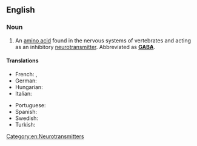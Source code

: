 ==English==
{{wikipedia}}

===Noun===
{{en-noun|-|head=[[gamma]]-[[aminobutyric]] [[acid]]}}

# {{lb|en|biochemistry|physiology}} An [[amino acid]] found in the nervous systems of vertebrates and acting as an inhibitory [[neurotransmitter]]. Abbreviated as '''[[GABA]]'''.

====Translations====
{{trans-top|amino acid}}
* French: {{t+|fr|acide γ-aminobutyrique|m}}, {{t+|fr|GABA|m}}
* German: {{t+|de|4-Aminobutansäure|f}}
* Hungarian: {{t|hu|gamma-amino-vajsav}}
* Italian: {{t-needed|it}}
{{trans-mid}}
* Portuguese: {{t-needed|pt}}
* Spanish: {{t|es|ácido gamma-aminobutírico|m}}
* Swedish: {{t+|sv|gammaaminobutansyra}}
* Turkish: {{t|tr|gama-amino bütirik asit}}
{{trans-bottom}}

[[Category:en:Neurotransmitters]]